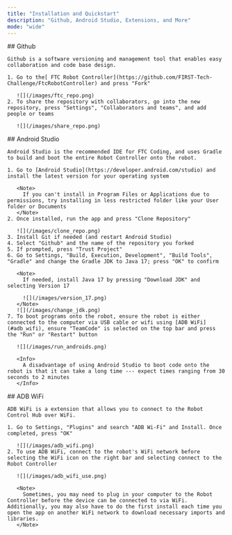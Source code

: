 ```yaml
---
title: "Installation and Quickstart"
description: "Github, Android Studio, Extensions, and More"
mode: "wide"
---
```


<Tabs>
  <Tab title="Github">
    ## Github

    Github is a software versioning and management tool that enables easy collaboration and code base design.

    1. Go to the[ FTC Robot Controller](https://github.com/FIRST-Tech-Challenge/FtcRobotController) and press "Fork"

       ![](/images/ftc_repo.png)
    2. To share the repository with collaborators, go into the new repository, press "Settings", "Collaborators and teams", and add people or teams

       ![](/images/share_repo.png)
  </Tab>
  <Tab title="Android Studio">
    ## Android Studio

    Android Studio is the recommended IDE for FTC Coding, and uses Gradle to build and boot the entire Robot Controller onto the robot.

    1. Go to [Android Studio](https://developer.android.com/studio) and install the latest version for your operating system

       <Note>
         If you can't install in Program Files or Applications due to permissions, try installing in less restricted folder like your User folder or Documents
       </Note>
    2. Once installed, run the app and press "Clone Repository"

       ![](/images/clone_repo.png)
    3. Install Git if needed (and restart Android Studio)
    4. Select "Github" and the name of the repository you forked
    5. If prompted, press "Trust Project"
    6. Go to Settings, "Build, Execution, Development", "Build Tools", "Gradle" and change the Gradle JDK to Java 17; press "OK" to confirm

       <Note>
         If needed, install Java 17 by pressing "Download JDK" and selecting Version 17

         ![](/images/version_17.png)
       </Note>
       ![](/images/change_jdk.png)
    7. To boot programs onto the robot, ensure the robot is either connected to the computer via USB cable or wifi using [ADB WiFi](#adb_wifi), ensure "TeamCode" is selected on the top bar and press the "Run" or "Restart" button

       ![](/images/run_androids.png)

       <Info>
         A disadvantage of using Android Studio to boot code onto the robot is that it can take a long time --- expect times ranging from 30 seconds to 2 minutes
       </Info>
  </Tab>
  <Tab title="ADB WiFi">
    ## <span id="adb_wifi">ADB WiFi</span>

    ADB WiFi is a extension that allows you to connect to the Robot Control Hub over WiFi.

    1. Go to Settings, "Plugins" and search "ADB Wi-Fi" and Install. Once completed, press "OK"

       ![](/images/adb_wifi.png)
    2. To use ADB WiFi, connect to the robot's WiFi network before selecting the WiFi icon on the right bar and selecting connect to the Robot Controller

       ![](/images/adb_wifi_use.png)

       <Note>
         Sometimes, you may need to plug in your computer to the Robot Controller before the device can be connected to via WiFi. Additionally, you may also have to do the first install each time you open the app on another WiFi network to download necessary imports and libraries.
       </Note>
  </Tab>
</Tabs>